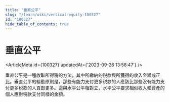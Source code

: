 ```yaml
---
title: "垂直公平"
slug: "/learn/wiki/vertical-equity-100327"
id: "100327"
hide_table_of_contents: true
---
```



# 垂直公平

<ArticleMeta id={100327} updatedAt={'2023-09-26 13:58:47'} />
<div className='border-solid border-b border-t-0 my-4 border-[var(--ifm-color-gray-300)]' />

垂直公平是一種收取所得税的方法，其中所繳納的税款與所獲得的收入金額成正比。垂直公平的驅動原則是，那些有能力支付更多税款的人應該比那些沒有能力支付更多税款的人貢獻更多。這與水平公平相對立，水平公平要求相似收入和資產的個人應對税款支付同樣的金額。
